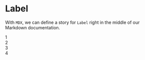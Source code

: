 <!-- Label.stories.mdx -->



<Meta title="Section" component={Section} />

# Label

With `MDX`, we can define a story for `Label` right in the middle of our Markdown documentation.

<Canvas>
  <Story name="Main">
    <Section size={1} style={{ marginTop: '4px', textAlign: 'center' }}>
      1
    </Section>
    <Section size="2" className="forjens" style={{ marginTop: '14px', textAlign: 'center' }}>
      2
    </Section>
    <Section size="3" style={{ marginTop: '4px', textAlign: 'center' }}>
      3
    </Section>
    <Section size="4" style={{ marginTop: '4px', textAlign: 'center' }}>
      4
    </Section>
  </Story>
</Canvas>
